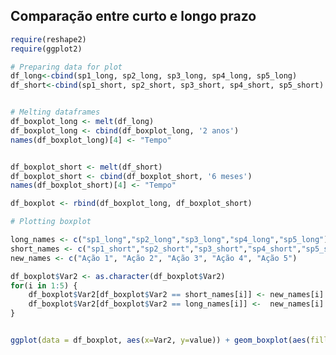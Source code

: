 ## Comparação entre curto e longo prazo



```r
require(reshape2)
require(ggplot2)

# Preparing data for plot        
df_long<-cbind(sp1_long, sp2_long, sp3_long, sp4_long, sp5_long)
df_short<-cbind(sp1_short, sp2_short, sp3_short, sp4_short, sp5_short)


# Melting dataframes
df_boxplot_long <- melt(df_long)
df_boxplot_long <- cbind(df_boxplot_long, '2 anos')
names(df_boxplot_long)[4] <- "Tempo"


df_boxplot_short <- melt(df_short)
df_boxplot_short <- cbind(df_boxplot_short, '6 meses')
names(df_boxplot_short)[4] <- "Tempo"

df_boxplot <- rbind(df_boxplot_long, df_boxplot_short)

```



```r

# Plotting boxplot

long_names <- c("sp1_long","sp2_long","sp3_long","sp4_long","sp5_long")
short_names <- c("sp1_short","sp2_short","sp3_short","sp4_short","sp5_short")
new_names <- c("Ação 1", "Ação 2", "Ação 3", "Ação 4", "Ação 5")

df_boxplot$Var2 <- as.character(df_boxplot$Var2)
for(i in 1:5) {
    df_boxplot$Var2[df_boxplot$Var2 == short_names[i]] <- new_names[i]
    df_boxplot$Var2[df_boxplot$Var2 == long_names[i]] <-  new_names[i]
}


ggplot(data = df_boxplot, aes(x=Var2, y=value)) + geom_boxplot(aes(fill=Tempo)) +  xlab("") + ylab("Variação da Ação (%)")

```
